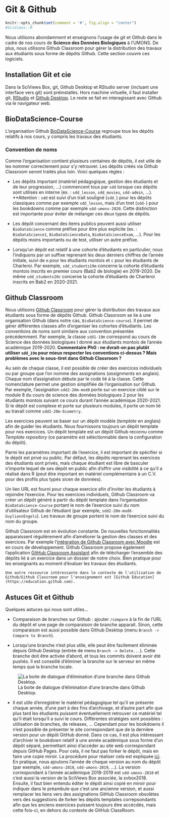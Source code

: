 # Git & Github {#git}

```r
knitr::opts_chunk$set(comment = '#', fig.align = "center")
#SciViews::R
```

Nous utilisons abondamment et enseignons l'usage de git et Github dans le cadre de nos cours de **Science des Données Biologiques** à l'UMONS. De plus, nous utilisons Github Classroom pour gérer la distribution des travaux aux étudiants sous forme de dépôts Github. Cette section couvre ces logiciels.

## Installation Git et cie

Dans la SciViews Box, git, Github Desktop et RStudio server (incluant une interface vers git) sont préinstallés. Hors machine virtuelle, il faut installer git, [RStudio](https://rstudio.com/products/rstudio/download/#download) et [Github Desktop](https://desktop.github.com/). Le reste se fait en interagissant avec Github via le navigateur web.

## BioDataScience-Course

L'organisation Github [BioDataScience-Course](https://github.com/BioDataScience-Course) regroupe tous les dépôts relatifs à nos cours, y compris les travaux des étudiants.

### Convention de noms

Comme l'organisation contient plusieurs centaines de dépôts, il est utile de les nommer correctement pour s'y retrouver. Les dépôts créés via Github Classroom seront traités plus loin. Voici quelques règles\ :

- Les dépôts important (matériel pédagogique, gestion des étudiants et de leur progression, ...) commencent tous par `sdd` lorsque ces dépôts sont utilisés en interne (ex.\ : `sdd_lesson`, `sdd_movies`, `sdd-admin`, ...). **Attention\ : `sdd` est suivi d'un trait souligné (`sdd_`) pour les dépôts classiques comme par exemple `sdd_lesson`, mais d'un tiret (`sdd-`) pour les bookdowns comme par exemple `sdd-umons-2020`. Cette distinction est importante pour éviter de mélanger ces deux types de dépôts.

- Les dépôt concernant des items publics peuvent aussi utiliser `BioDataScience` comme préfixe pour être plus explicite (ex.\ : `BioDataScience1`, `BioDataScienceData`, `BioDataScienceExam`, ...). Pour les dépôts moins importants ou de test, utiliser un autre préfixe.

- Lorsqu'un dépôt est relatif à une cohorte d'étudiants en particulier, nous l'indiquons par un suffixe reprenant les deux derniers chiffres de l'année initiale, suivi de `m` pour les étudiants montois et `c` pour les étudiants de Charleroi. Par exemple, `sdd_students19m` concerne la cohorte d'étudiants montois inscrits en premier cours (Bab2 de biologie) en 2019-2020. De même `sdd_students20c` concerne la cohorte d'étudiants de Charleroi inscrits en Bab2 en 2020-2021.


## Github Classroom

Nous utilisons [Github Classroom](https://classroom.github.com/classrooms) pour gérer la distribution des travaux aux étudiants sous forme de dépôts Github. Github Classroom se lie à une organisation Github (dans notre cas, `BioDataScience-course`). Il permet de gérer différentes classes afin d'organiser les cohortes d'étudiants. Les conventions de noms sont similaire aux convention présentée précédemment. Par exemple, la classe `sdd1-19m` correspond au cours de Science des données biologiques I donné aux étudiants montois de l'année académique 2019-2020. **Commentaire PhG\ : ne dvrait-on pas plutôt utiliser `sdd_19m` pour mieux respecter les conventions ci-dessus\ ? Mais problèmes avec le sous-tiret dans Github Classroom\ ?**

Au sein de chaque classe, il est possible de créer des exercices individuels ou par groupe que l'on nomme des assignations (*assignments* en anglais). Chaque nom d'assignation débute par le code lié à la classe. Cette nomenclature permet une gestion simplifiée de l'organisation sur Github. Par exemple, l'assignation `sdd2-20m-mod8` porte sur un exercice ciblé sur le module 8 du cours de science des données biologiques 2 pour les étudiants montois suivant ce cours durant l'année académique 2020-2021. Si le dépôt est complexe et porte sur plusieurs modules, il porte un nom lié au travail comme `sdd2-20m-biometry`. 

Les exercices peuvent se baser sur un dépôt modèle (*template* en anglais) afin de guider les étudiants. Nous fournissons toujours un dépôt template pour nos exercices. Un dépôt template est un dépôt Github reconnu comme *Template repository* (ce paramètre est sélectionnable dans la configuration du dépôt). 

Parmi les paramètres important de l'exercice, il est important de spécifier si le dépôt est privé ou public. Par défaut, les dépôts reprenant les exercices des étudiants sont privés, mais chaque étudiant est libre de basculer n'importe lequel de ses dépôt en public afin d'offrir une visibilité à ce qu'il a réalisé dans R (peut être important en matériel complémentaire à un C.V. pour des profils plus typés sicen de données).

Un lien URL est fourni pour chaque exercice afin d'inviter les étudiants à rejoindre l'exercice. Pour les exercices individuels, Github Classroom va créer un dépôt généré à partir du dépôt template dans l'organisation `BioDataScience-Course` portant le nom de l'exercice suivi du nom d'utilisateur Github de l'étudiant (par exemple, `sdd2-20m-mod8-GuyliannEngels`). Les travaux de groupe portent le nom de l'exercice suivi du nom du groupe.


Github Classroom est en évolution constante. De nouvelles fonctionnalités apparaissent régulièrement afin d'améliorer la gestion des classes et des exercices. Par exemple l'[intégration de Github Classroom avec Moodle](https://classroom.github.com/help/setup-moodle) est en cours de développement. Github Classroom propose également l'application [GitHub Classroom Assistant](https://classroom.github.com/assistant) afin de télécharger l'ensemble des dépôts lié à un exercice dans un dossier de notre choix. Bien pratique pour les enseignants au moment d'évaluer les travaux des étudiants.

```block2
Une autre ressource intéressante dans le contexte de l'utilisation de Github/Github Classroom pour l'enseignement est [Github Education](https://education.github.com).
```

## Astuces Git et Github

Quelques astuces qui nous sont utiles...

- Comparaison de branches sur Github\ : ajouter `/compare` à la fin de l'URL du dépôt et une page de comparaison de branche apparait. Sinon, cette comparaison est aussi possible dans Github Desktop (menu `Branch -> Compare to Branch`).

- Lorsqu'une branche n'est plus utile, elle peut être facilement éliminée depuis Github Desktop (entrée de menu `Branch -> Delete...`). Cette branche doit être activée d'abord, et tous les commits doivent avoir été pushés. Il est conseillé d'éliminer la branche sur le serveur en même temps que la branche locale.

![La boite de dialogue d'élimination d'une branche dans Github Desktop.](images/git/git-delete-branch.png)

- Il est utile d'enregistrer le matériel pédagogique tel qu'il se présente chaque année, d'une part à des fins d'archivage, et d'autre part afin que plus tard les étudiants puissent éventuellement retrouver ce matériel tel qu'il était lorsqu'il a suivi le cours. Différentes stratégies sont possibles\ : utilisation de branches, de releases, ... Cependant pour les bookdowns il n'est possible de présenter le site correspondant que de la dernière version pour un dépôt GitHub donné. Dans ce cas, il est plus intéressant d'archiver le bookdown relatif à une année académique sous forme d'un dépôt séparé, permettant ainsi d'accéder au site web correspondant depuis GitHub Pages. Pour cela, il ne faut pas forker le dépôt, mais en faire une copie miroir. La procédure pour réaliser cela est expliquée [ici](https://docs.github.com/en/github/creating-cloning-and-archiving-repositories/duplicating-a-repository). En pratique, nous ajoutons l'année de chaque version au nom du dépôt (par exemple, `sdd-umons-2018`, `sdd-umons-2019`, ...). La version correspondant à l'année académique 2018-2019 est `sdd-umons-2018` et c'est aussi la version de la SciViews Box associée, la svbox2018. Ensuite, il faut bien entendu éditer le dépôt ainsi copié en miroir pour indiquer dans le préambule que c'est une ancienne version, et aussi remplacer les liens vers des assignations GitHub Classroom obsolètes vers des suggestions de forker les dépôts templates correpsondants afin que les anciens exercices puissent toujours être accécdés, mais cette fois-ci, en dehors du contexte de GitHub ClassRoom.
